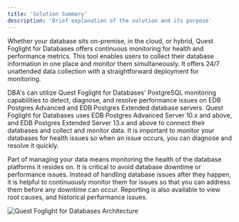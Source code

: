 ```yaml
---
title: 'Solution Summary'
description: 'Brief explanation of the solution and its purpose'
---
```

Whether your database sits on-premise, in the cloud, or hybrid, Quest Foglight for Databases offers continuous monitoring for health and performance metrics.   This tool enables users to collect their database information in one place and monitor them simultaneously. It offers 24/7 unattended data collection with a straightforward deployment for monitoring.

DBA's can utilize Quest Foglight for Databases' PostgreSQL monitoring capabilities to detect, diagnose, and resolve performance issues on EDB Postgres Advanced and EDB Postgres Extended database servers.  Quest Foglight for Databases uses EDB Postgres Advanced Server 10.x and above, and EDB Postgres Extended Server 13.x and above to connect their databases and collect and monitor data.  It is important to monitor your databases for health issues so when an issue occurs, you can diagnose and resolve it quickly.

Part of managing your data means monitoring the health of the database platforms it resides on.  It is critical to avoid database downtime or performance issues.  Instead of handling database issues after they happen, it is helpful to continuously monitor them for issues so that you can address them before any downtime can occur.  Reporting is also available to view root causes, and historical performance issues.

  ![Quest Foglight for Databases Architecture](Images/FoglightSolutionSummary.png)